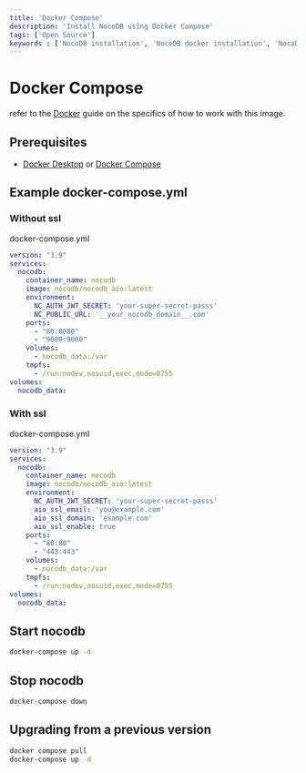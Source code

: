 ```yaml
---
title: 'Docker Compose'
description: 'Install NocoDB using Docker Compose'
tags: ['Open Source']
keywords : ['NocoDB installation', 'NocoDB docker installation', 'NocoDB prerequisites']
---
```


# Docker Compose

refer to the [Docker](./005.docker-aio.md) guide on the specifics of how to work with this image.

## Prerequisites
- [Docker Desktop](https://www.docker.com/get-started) or [Docker Compose](https://docs.docker.com/compose/install/)

## Example docker-compose.yml

### Without ssl

docker-compose.yml
```yaml
version: "3.9"
services:
  nocodb:
    container_name: nocodb
    image: nocodb/nocodb_aio:latest
    environment:
      NC_AUTH_JWT_SECRET: 'your-super-secret-passs'
      NC_PUBLIC_URL: '__your_nocodb_domain__.com'
    ports:
      - "80:8080"
      - "9000:9000"
    volumes:
      - nocodb_data:/var
	tmpfs:
      - /run:nodev,nosuid,exec,mode=0755
volumes:
  nocodb_data:
```

### With ssl

docker-compose.yml
```yaml
version: "3.9"
services:
  nocodb:
    container_name: nocodb
    image: nocodb/nocodb_aio:latest
    environment:
      NC_AUTH_JWT_SECRET: 'your-super-secret-passs'
      aio_ssl_email: 'you@example.com'
      aio_ssl_domain: 'example.com'
      aio_ssl_enable: true
    ports:
      - "80:80"
      - "443:443"
    volumes:
      - nocodb_data:/var
	tmpfs:
      - /run:nodev,nosuid,exec,mode=0755
volumes:
  nocodb_data:
```

## Start nocodb

```bash
docker-compose up -d

```

## Stop nocodb

```bash
docker-compose down

```

## Upgrading from a previous version

```bash
docker compose pull
docker-compose up -d
```
